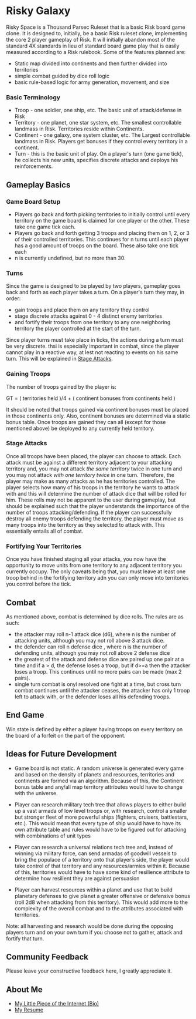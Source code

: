 = Risky Galaxy=

<p>   Risky Space is a Thousand Parsec Ruleset that is a basic Risk board game clone.  It is designed to, initially, be a basic Risk ruleset clone, implementing the core 2 player gameplay of Risk.  It will initially abandon most of the standard 4X standards in lieu of standard board game play that is easily measured according to a Risk rulebook.  Some of the features planned are:
* Static map divided into continents and then further divided into territories
* simple combat guided by dice roll logic
* basic rule-based logic for army generation, movement, and size
</p>

=== Basic Terminology ===
* Troop - one soldier, one ship, etc.  The basic unit of attack/defense in Risk
* Territory - one planet, one star system, etc.  The smallest controllable landmass in Risk.  Territories reside within Continents.
* Continent - one galaxy, one system cluster, etc. The Largest controllable landmass in Risk.  Players get bonuses if they control every territory in a continent.
* Turn - this is the basic unit of play.  On a player's turn (one game tick), he collects his new units, specifies discrete attacks and deploys his reinforcements.

== Gameplay Basics ==
=== Game Board Setup ===
* Players go back and forth picking territories to initially control until every territory on the game board is claimed for one player or the other. These take one game tick each.
* Players go back and forth getting 3 troops and placing them on 1, 2, or 3 of their controlled territories.  This continues for n turns until each player has a good amount of troops on the board. These also take one tick each
* n is currently undefined, but no more than 30.

=== Turns ===
<p> Since the game is designed to be played by two players, gameplay goes back and forth as each player takes a turn.  On a player's turn they may, in order:</p>
* gain troops and place them on any territory they control
* stage discrete attacks against 0 - 4 distinct enemy territories
* and fortify their troops from one territory to any one neighboring territory the player controlled at the start of the turn.
<p> Since player turns must take place in ticks, the actions during a turn must be very discrete.  thsi is especially important in combat, since the player cannot play in a reactive way, at lest not reacting to events on his same turn.  This will be explained in [[Stage Attacks]].
</p>

=== Gaining Troops ===
<p> The number of troops gained by the player is: </p>
GT = ( territories held )/4 + ( continent bonuses from continents held )
<p> It should be noted that troops gained via continent bonuses must be placed in those continents only. Also, continent bonuses are determined via a static bonus table.  Once troops are gained they can all (except for those mentioned above) be deployed to any currently held territory.
</p>

=== Stage Attacks ===
<p>Once all troops have been placed, the player can choose to attack.  Each attack must be against a different territory adjacent to your attacking territory and, you may not attack ''the same territory'' twice in one turn and you may not attack ''with one territory twice'' in one turn.  Therefore, the player may make as many attacks as he has territories controlled.  The player selects how many of his troops in the territory he wants to attack with and this will determine the number of attack dice that will be rolled for him.  These rolls may not be apparent to the user during gameplay, but should be explained such that the player understands the importance of the number of troops attacking/defending.  If the player can successfully destroy all enemy troops defending the territory, the player must move as many troops into the territory as they selected to attack with.  This essentially entails all of combat.</p>

=== Fortifying Your Territories ===
<p>Once you have finished staging all your attacks, you now have the opportunity to move units from one territory to any adjacent territory you currently occupy.  The only caveats being that, you must leave at least one troop behind in the fortifying territory adn you can only move into territories you control before the tick.</p>

== Combat ==
<p>As mentioned above, combat is determined by dice rolls.  The rules are as such:</p>
* the attacker may roll n-1 attack dice (d6), where n is the number of attacking units, although you may not roll above 3 attack dice. 
* the defender can roll n defense dice , where n is the number of defending units, although you may not roll above 2 defense dice
* the greatest of the attack and defense dice are paired up one pair at a time and if a > d, the defense loses a troop, but if d>=a then the attacker loses a troop.  This continues until no more pairs can be made (max 2 pairs).
* single turn combat is onyl resolved one fight at a time, but cross turn combat continues until the attacker ceases, the attacker has only 1 troop left to attack with, or the defender loses all his defending troops.

== End Game ==
<p> Win state is defined by either a player having troops on every territory on the board of a forfeit on the part of the opponent.</p>

== Ideas for Future Development ==
* Game board is not static.  A random universe is generated every game and based on the density of planets and resources, territories and continents are formed via an algorithm.  Because of this, the Continent bonus table and any/all map territory attributes would have to change with the universe.

* Player can research military tech tree that allows players to either build up a vast armada of low level troops or, with research, control a smaller but stronger fleet of more powerful ships (fighters, cruisers, battlestars, etc.).  This would mean that every type of ship would have to have its own attribute table and rules would have to be figured out for attacking with combinations of unit types

* Player can research a universal relations tech tree and, instead of winning via military force, can send armadas of goodwill vessels to bring the populace of a territory onto that player’s side, the player would take control of that territory and any resources/armies within it.  Because of this, territories would have to have  some kind of resilience attribute to determine how resilient they are against persuasion

* Player can harvest resources within a planet and use that to build planetary defenses to give planet a greater offensive or defensive bonus (roll 2d8 when attacking from this territory).  This would add more to the complexity of the overall combat and to the attributes associated with territories.

<p>Note: all harvesting and research would be done during the opposing players turn and on your own turn if you choose not to gather, attack and fortify that turn.</p>

== Community Feedback ==
<p> Please leave your constructive feedback here, I greatly appreciate it.</p>

== About Me ==
* [http://www.geocities.com/kornkid606/ My Little Piece of the Internet (Bio)]
* [http://www.digipen.edu/~bjohnso2 My Resume]